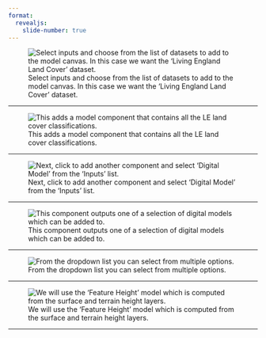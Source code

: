 ```yaml
---
format:
  revealjs: 
    slide-number: true
---
```


![Select inputs and choose from the list of datasets to add to the model canvas. In this case we want the 'Living England Land Cover' dataset.](../03-01-open-model-view/06-demo-agc-model-inputs.png)

---

![This adds a model component that contains all the LE land cover classifications.](01-model-add-le.png)

---

![Next, click to add another component and select 'Digital Model' from the 'Inputs' list.](02-model-add-digital.png)

---

![This component outputs one of a selection of digital models which can be added to.](03-model-digital-surface-model.png)

---

![From the dropdown list you can select from multiple options.](04-model-digital-dropdown.png)

---

![We will use the 'Feature Height' model which is computed from the surface and terrain height layers.](05-model-digital-feature.png)

---

